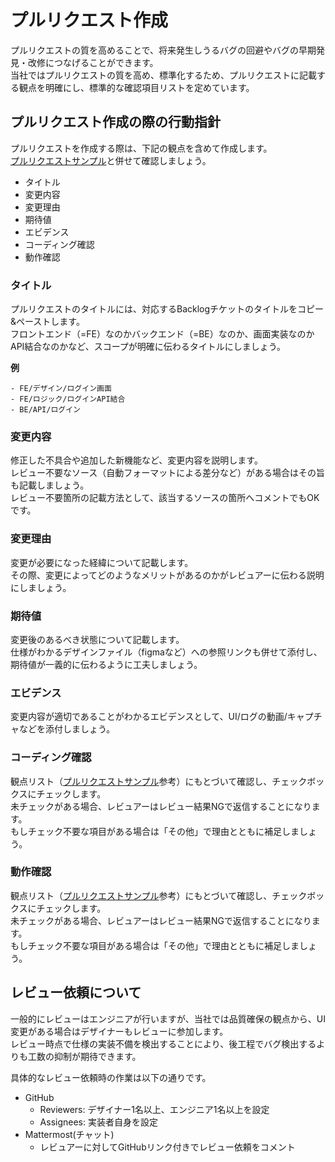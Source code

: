 # プルリクエスト作成

プルリクエストの質を高めることで、将来発生しうるバグの回避やバグの早期発見・改修につなげることができます。  
当社ではプルリクエストの質を高め、標準化するため、プルリクエストに記載する観点を明確にし、標準的な確認項目リストを定めています。  

## プルリクエスト作成の際の行動指針

プルリクエストを作成する際は、下記の観点を含めて作成します。  
[プルリクエストサンプル](/3.実装/プルリクエストサンプル)と併せて確認しましょう。  

- タイトル
- 変更内容
- 変更理由
- 期待値
- エビデンス
- コーディング確認
- 動作確認

### タイトル
プルリクエストのタイトルには、対応するBacklogチケットのタイトルをコピー&ペーストします。  
フロントエンド（=FE）なのかバックエンド（=BE）なのか、画面実装なのかAPI結合なのかなど、スコープが明確に伝わるタイトルにしましょう。  

**例**

```
- FE/デザイン/ログイン画面
- FE/ロジック/ログインAPI結合
- BE/API/ログイン
```

### 変更内容

修正した不具合や追加した新機能など、変更内容を説明します。  
レビュー不要なソース（自動フォーマットによる差分など）がある場合はその旨も記載しましょう。  
レビュー不要箇所の記載方法として、該当するソースの箇所へコメントでもOKです。  

### 変更理由

変更が必要になった経緯について記載します。  
その際、変更によってどのようなメリットがあるのかがレビュアーに伝わる説明にしましょう。  

### 期待値

変更後のあるべき状態について記載します。  
仕様がわかるデザインファイル（figmaなど）への参照リンクも併せて添付し、期待値が一義的に伝わるように工夫しましょう。  

### エビデンス

変更内容が適切であることがわかるエビデンスとして、UI/ログの動画/キャプチャなどを添付しましょう。  

### コーディング確認

観点リスト（[プルリクエストサンプル](/3.実装/プルリクエストサンプル)参考）にもとづいて確認し、チェックボックスにチェックします。  
未チェックがある場合、レビュアーはレビュー結果NGで返信することになります。  
もしチェック不要な項目がある場合は「その他」で理由とともに補足しましょう。  

### 動作確認

観点リスト（[プルリクエストサンプル](/3.実装/プルリクエストサンプル)参考）にもとづいて確認し、チェックボックスにチェックします。  
未チェックがある場合、レビュアーはレビュー結果NGで返信することになります。  
もしチェック不要な項目がある場合は「その他」で理由とともに補足しましょう。  

## レビュー依頼について

一般的にレビューはエンジニアが行いますが、当社では品質確保の観点から、UI変更がある場合はデザイナーもレビューに参加します。  
レビュー時点で仕様の実装不備を検出することにより、後工程でバグ検出するよりも工数の抑制が期待できます。

具体的なレビュー依頼時の作業は以下の通りです。

- GitHub
    - Reviewers: デザイナー1名以上、エンジニア1名以上を設定
    - Assignees: 実装者自身を設定
- Mattermost(チャット)
    - レビュアーに対してGitHubリンク付きでレビュー依頼をコメント